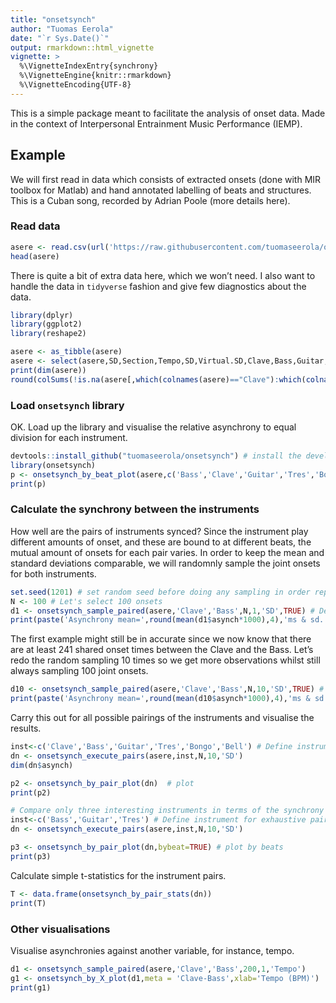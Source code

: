 ```yaml
---
title: "onsetsynch"
author: "Tuomas Eerola"
date: "`r Sys.Date()`"
output: rmarkdown::html_vignette
vignette: >
  %\VignetteIndexEntry{synchrony}
  %\VignetteEngine{knitr::rmarkdown}
  %\VignetteEncoding{UTF-8}
---
```


This is a simple package meant to facilitate the analysis of onset data. Made in the context of Interpersonal Entrainment Music Performance (IEMP).

## Example

We will first read in data which consists of extracted onsets (done with MIR toolbox for Matlab) and hand annotated labelling of beats and structures. This is a Cuban song, recorded by Adrian Poole (more details here).

### Read data

```r
asere <- read.csv(url('https://raw.githubusercontent.com/tuomaseerola/onsetsynch/master/data/Asere_OU_2.csv'))
head(asere)
```

There is quite a bit of extra data here, which we won't need. I also want to handle the data in `tidyverse` fashion and give few diagnostics about the data.

```r
library(dplyr)
library(ggplot2)
library(reshape2)
```

```r

asere <- as_tibble(asere)
asere <- select(asere,SD,Section,Tempo,SD,Virtual.SD,Clave,Bass,Guitar,Tres,Bongo,Bell) # keep only key variables
print(dim(asere))
round(colSums(!is.na(asere[,which(colnames(asere)=="Clave"):which(colnames(asere)=="Bell")]),na.rm = T)/nrow(asere),2) # percentage of available data
```

### Load `onsetsynch` library

OK. Load up the library and visualise the relative asynchrony to equal division for each instrument.

```r
devtools::install_github("tuomaseerola/onsetsynch") # install the developmental package synchrony
library(onsetsynch)
p <- onsetsynch_by_beat_plot(asere,c('Bass','Clave','Guitar','Tres','Bongo','Bell'),'SD','Virtual.SD',pcols=2)
print(p)
```

### Calculate the synchrony between the instruments

How well are the pairs of instruments synced? Since the instrument play different amounts of onset, and these are bound to at different beats, the mutual amount of onsets for each pair varies. In order to keep the mean and standard deviations comparable, we will randomnly sample the joint onsets for both instruments. 

```r
set.seed(1201) # set random seed before doing any sampling in order replicate results
N <- 100 # Let's select 100 onsets
d1 <- onsetsynch_sample_paired(asere,'Clave','Bass',N,1,'SD',TRUE) # Determine the instrument pair
print(paste('Asynchrony mean=',round(mean(d1$asynch*1000),4),'ms & sd. dev=',round(sd(d1$asynch*1000),3)))
```
The first example might still be in accurate since we now know that there are at least 241 shared onset times between the Clave and the Bass. Let's redo the random sampling 10 times so we get more observations whilst still always sampling 100 joint onsets.
```r
d10 <- onsetsynch_sample_paired(asere,'Clave','Bass',N,10,'SD',TRUE) # New parameter 10 for 10 times
print(paste('Asynchrony mean=',round(mean(d10$asynch*1000),4),'ms & sd. dev=',round(sd(d10$asynch*1000),3)))
```

Carry this out for all possible pairings of the instruments and visualise the results.

```r
inst<-c('Clave','Bass','Guitar','Tres','Bongo','Bell') # Define instrument for exhaustive pairwise comparison
dn <- onsetsynch_execute_pairs(asere,inst,N,10,'SD')
dim(dn$asynch)

p2 <- onsetsynch_by_pair_plot(dn)  # plot
print(p2)  

# Compare only three interesting instruments in terms of the synchrony across the beats
inst<-c('Bass','Guitar','Tres') # Define instrument for exhaustive pairwise comparison
dn <- onsetsynch_execute_pairs(asere,inst,N,10,'SD')

p3 <- onsetsynch_by_pair_plot(dn,bybeat=TRUE) # plot by beats
print(p3)  
```
Calculate simple t-statistics for the instrument pairs.
```r
T <- data.frame(onsetsynch_by_pair_stats(dn))
print(T)
```
### Other visualisations

Visualise asynchronies against another variable, for instance, tempo.

```r
d1 <- onsetsynch_sample_paired(asere,'Clave','Bass',200,1,'Tempo')
g1 <- onsetsynch_by_X_plot(d1,meta = 'Clave-Bass',xlab='Tempo (BPM)')
print(g1)
```


